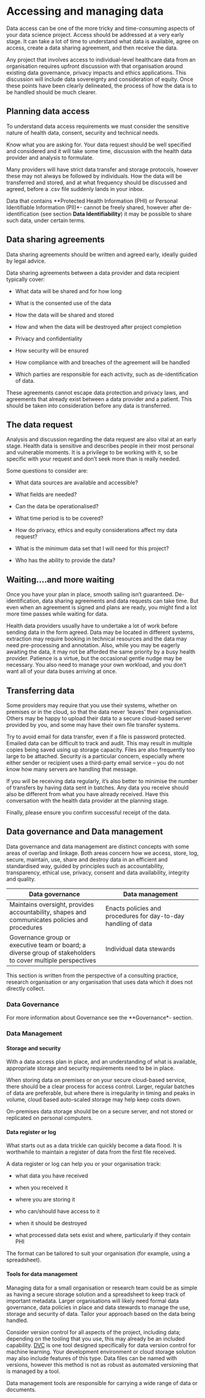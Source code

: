 # Accessing and managing data

Data access can be one of the more tricky and time-consuming aspects of your data science project. Access should be addressed at a very early stage. ​​It can take a lot of time to understand what data is available, agree on access, create a data sharing agreement, and then receive the data.

Any project that involves access to individual-level healthcare data from an organisation requires upfront discussion with that organisation around existing data governance, privacy impacts and ethics applications. This discussion will include data sovereignty and consideration of equity. Once these points have been clearly delineated, the process of how the data is to be handled should be much clearer.

## Planning data access

To understand data access requirements we must consider the sensitive nature of health data, consent, security and technical needs.

Know what you are asking for. Your data request should be well specified and considered and it will take some time, discussion with the health data provider and analysis to formulate.

Many providers will have strict data transfer and storage protocols, however these may not always be followed by individuals. How the data will be transferred and stored, and at what frequency should be discussed and agreed, before a .csv file suddenly lands in your inbox.

Data that contains **Protected Health Information (PHI) or Personal Identifiable Information (PII)*- cannot be freely shared, however after de-identification (see section **Data Identifiability**) it may be possible to share such data, under certain terms.

## Data sharing agreements

:::{.callout-tip}
Data sharing agreements should be written and agreed early, ideally guided by legal advice.
:::

Data sharing agreements between a data provider and data recipient typically cover:

- What data will be shared and for how long

- What is the consented use of the data

- How the data will be shared and stored

- How and when the data will be destroyed after project completion

- Privacy and confidentiality

- How security will be ensured

- How compliance with and breaches of the agreement will be handled

- Which parties are responsible for each activity, such as de-identification of data.

These agreements cannot escape data protection and privacy laws, and agreements that already exist between a data provider and a patient. This should be taken into consideration before any data is transferred.

## The data request

Analysis and discussion regarding the data request are also vital at an early stage. Health data is sensitive and describes people in their most personal and vulnerable moments. It is a privilege to be working with it, so be specific with your request and don't seek more than is really needed.

Some questions to consider are:

- What data sources are available and accessible?

- What fields are needed?

- Can the data be operationalised?

- What time period is to be covered?

- How do privacy, ethics and equity considerations affect my data request?

- What is the minimum data set that I will need for this project?

- Who has the ability to provide the data?

## Waiting....and more waiting

Once you have your plan in place, smooth sailing isn't guaranteed. De-identification, data sharing agreements and data requests can take time. But even when an agreement is signed and plans are ready, you might find a lot more time passes while waiting for data.

Health data providers usually have to undertake a lot of work before sending data in the form agreed. Data may be located in different systems, extraction may require booking in technical resources and the data may need pre-processing and annotation. Also, while you may be eagerly awaiting the data, it may not be afforded the same priority by a busy health provider. Patience is a virtue, but the occasional gentle nudge may be necessary. You also need to manage your own workload, and you don't want all of your data buses arriving at once.

## Transferring data

Some providers may require that you use their systems, whether on premises or in the cloud, so that the data never 'leaves' their organisation. Others may be happy to upload their data to a secure cloud-based server provided by you, and some may have their own file transfer systems.

Try to avoid email for data transfer, even if a file is password protected. Emailed data can be difficult to track and audit. This may result in multiple copies being saved using up storage capacity. Files are also frequently too large to be attached. Security is a particular concern, especially where either sender or recipient uses a third-party email service -- you do not know how many servers are handling that message.

If you will be receiving data regularly, it's also better to minimise the number of transfers by having data sent in batches. Any data you receive should also be different from what you have already received. Have this conversation with the health data provider at the planning stage.

Finally, please ensure you confirm successful receipt of the data.

## Data governance and Data management

Data governance and data management are distinct concepts with some areas of overlap and linkage. Both areas concern how we access, store, log, secure, maintain, use, share and destroy data in an efficient and standardised way, guided by principles such as accountability, transparency, ethical use, privacy, consent and data availability, integrity and quality.

| Data governance | Data management |
|-----------------|-----------------|
| Maintains oversight, provides accountability, shapes and communicates policies and procedures | Enacts policies and procedures for day-to-day handling of data |
| Governance group or executive team or board; a diverse group of stakeholders to cover multiple perspectives | Individual data stewards |

:::{.callout-note}
This section is written from the perspective of a consulting practice, research organisation or any organisation that uses data which it does not directly collect.
:::

### Data Governance

For more information about Governance see the **Governance*- section.

### Data Management

#### Storage and security

With a data access plan in place, and an understanding of what is available, appropriate storage and security requirements need to be in place.

When storing data on premises or on your secure cloud-based service, there should be a clear process for access control. Larger, regular batches of data are preferable, but where there is irregularity in timing and peaks in volume, cloud based auto-scaled storage may help keep costs down.

On-premises data storage should be on a secure server, and not stored or replicated on personal computers.

#### Data register or log

What starts out as a data trickle can quickly become a data flood. It is worthwhile to maintain a register of data from the first file received.

A data register or log can help you or your organisation track:

- what data you have received

- when you received it

- where you are storing it

- who can/should have access to it

- when it should be destroyed

- what processed data sets exist and where, particularly if they contain PHI

The format can be tailored to suit your organisation (for example, using a spreadsheet).

#### Tools for data management

Managing data for a small organisation or research team could be as simple as having a secure storage solution and a spreadsheet to keep track of important metadata. Larger organisations will likely need formal data governance, data policies in place and data stewards to manage the use, storage and security of data. Tailor your approach based on the data being handled.

Consider version control for all aspects of the project, including data; depending on the tooling that you use, this may already be an included capability. [DVC](https://dvc.org/) is one tool designed specifically for data version control for machine learning. Your development environment or cloud storage solution may also include features of this type. Data files can be named with versions, however this method is not as robust as automated versioning that is managed by a tool.

Data management tools are responsible for carrying a wide range of data or documents.
